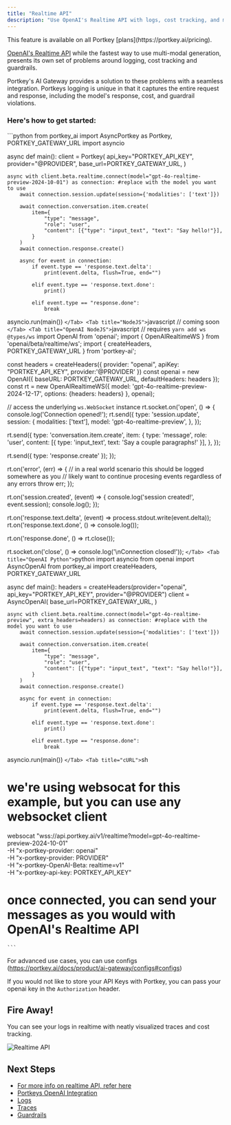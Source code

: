 ```yaml
---
title: "Realtime API"
description: "Use OpenAI's Realtime API with logs, cost tracking, and more!"
---
```


<Info>
  This feature is available on all Portkey [plans](https://portkey.ai/pricing).
</Info>

[OpenAI's Realtime API](https://platform.openai.com/docs/guides/realtime) while the fastest way to use multi-modal generation, presents its own set of problems around logging, cost tracking and guardrails.

Portkey's AI Gateway provides a solution to these problems with a seamless integration. Portkeys logging is unique in that it captures the entire request and response, including the model's response, cost, and guardrail violations.

### Here's how to get started:

<Tabs>
  <Tab title="Python">
    ```python
from portkey_ai import AsyncPortkey as Portkey, PORTKEY_GATEWAY_URL
import asyncio

async def main():
    client = Portkey(
        api_key="PORTKEY_API_KEY",
        provider="@PROVIDER",
        base_url=PORTKEY_GATEWAY_URL,
    )
    
    async with client.beta.realtime.connect(model="gpt-4o-realtime-preview-2024-10-01") as connection: #replace with the model you want to use
        await connection.session.update(session={'modalities': ['text']})

        await connection.conversation.item.create(
            item={
                "type": "message",
                "role": "user",
                "content": [{"type": "input_text", "text": "Say hello!"}],
            }
        )
        await connection.response.create()

        async for event in connection:
            if event.type == 'response.text.delta':
                print(event.delta, flush=True, end="")

            elif event.type == 'response.text.done':
                print()

            elif event.type == "response.done":
                break

asyncio.run(main())
    ```
  </Tab>
  <Tab title="NodeJS">
    ```javascript
    // coming soon
    ```
  </Tab>
  <Tab title="OpenAI NodeJS">
    ```javascript
// requires `yarn add ws @types/ws`
import OpenAI from 'openai';
import { OpenAIRealtimeWS } from 'openai/beta/realtime/ws';
import { createHeaders, PORTKEY_GATEWAY_URL } from 'portkey-ai';

const headers = createHeaders({
      provider: "openai",
      apiKey: "PORTKEY_API_KEY",
      provider:'@PROVIDER'
  })
const openai = new OpenAI({
      baseURL: PORTKEY_GATEWAY_URL,
      defaultHeaders: headers
  });
const rt = new OpenAIRealtimeWS({ model: 'gpt-4o-realtime-preview-2024-12-17', options: {headers: headers} }, openai);

// access the underlying `ws.WebSocket` instance
rt.socket.on('open', () => {
    console.log('Connection opened!');
    rt.send({
      type: 'session.update',
      session: {
        modalities: ['text'],
        model: 'gpt-4o-realtime-preview',
      },
  });

  rt.send({
      type: 'conversation.item.create',
      item: {
        type: 'message',
        role: 'user',
        content: [{ type: 'input_text', text: 'Say a couple paragraphs!' }],
      },
  });

  rt.send({ type: 'response.create' });
});

rt.on('error', (err) => {
  // in a real world scenario this should be logged somewhere as you
  // likely want to continue procesing events regardless of any errors
    throw err;
});

rt.on('session.created', (event) => {
    console.log('session created!', event.session);
    console.log();
});

rt.on('response.text.delta', (event) => process.stdout.write(event.delta));
rt.on('response.text.done', () => console.log());

rt.on('response.done', () => rt.close());

rt.socket.on('close', () => console.log('\nConnection closed!'));
    ```
  </Tab>
  <Tab title="OpenAI Python">
    ```python
import asyncio
from openai import AsyncOpenAI
from portkey_ai import createHeaders, PORTKEY_GATEWAY_URL

async def main():
    headers = createHeaders(provider="openai", api_key="PORTKEY_API_KEY", provider="@PROVIDER")
    client = AsyncOpenAI(
        base_url=PORTKEY_GATEWAY_URL,
    )

    async with client.beta.realtime.connect(model="gpt-4o-realtime-preview", extra_headers=headers) as connection: #replace with the model you want to use
        await connection.session.update(session={'modalities': ['text']})

        await connection.conversation.item.create(
            item={
                "type": "message",
                "role": "user",
                "content": [{"type": "input_text", "text": "Say hello!"}],
            }
        )
        await connection.response.create()

        async for event in connection:
            if event.type == 'response.text.delta':
                print(event.delta, flush=True, end="")

            elif event.type == 'response.text.done':
                print()

            elif event.type == "response.done":
                break

asyncio.run(main())
    ```
  </Tab>
  <Tab title="cURL">
    ```sh
# we're using websocat for this example, but you can use any websocket client
websocat "wss://api.portkey.ai/v1/realtime?model=gpt-4o-realtime-preview-2024-10-01" \
      -H "x-portkey-provider: openai" \
      -H "x-portkey-provider: PROVIDER" \
      -H "x-portkey-OpenAI-Beta: realtime=v1" \
      -H "x-portkey-api-key: PORTKEY_API_KEY"
# once connected, you can send your messages as you would with OpenAI's Realtime API
    ```
  </Tab>
</Tabs>

For advanced use cases, you can use configs (https://portkey.ai/docs/product/ai-gateway/configs#configs)

If you would not like to store your API Keys with Portkey, you can pass your openai key in the `Authorization` header.

## Fire Away!

You can see your logs in realtime with neatly visualized traces and cost tracking.

<Frame caption="Realtime API Traces">
  <img src="/images/product/ai-gateway/realtime-logs.png" alt="Realtime API" />
</Frame>

## Next Steps

- [For more info on realtime API, refer here](https://platform.openai.com/docs/guides/realtime)
- [Portkeys OpenAI Integration](/integrations/llms/openai)
- [Logs](/product/observability/logs)
- [Traces](/product/observability/traces)
- [Guardrails](/product/ai-gateway/guardrails)
